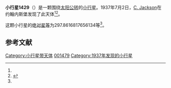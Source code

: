 {{Infobox planet
| bgcolour = #FFFFC0
| name = 1429 Pemba
| symbol = 
| image = 
| caption = 
| discovery = yes
| discovery_ref = 
| discoverer = [[C._Jackson|C. Jackson]]
| discovery_site = [[约翰内斯堡|约翰内斯堡]] 
| discovered = 1937年7月2日
| designations = yes
| mp_name = 
| named_after = 
| alt_names = 1937 NH/ 1949 JK
| mp_category = [[主带小行星|主带小行星]]
| orbit_ref = <ref name="a">[http://ssd.jpl.nasa.gov/sbdb.cgi?sstr=1429 1429 Pemba] {{Wayback|url=http://ssd.jpl.nasa.gov/sbdb.cgi?sstr=1429 |date=20201118145958 }}，小行星數據庫瀏覽器（JPL Small-Body Database Browser）－[[美国国家航空航天局|美国国家航空航天局]]喷气推进实验室</ref>
| epoch = 2456400.5 (2013年4月18日更新)
| aphelion = {{convert|3.411106826792937|AU|km|3|abbr=on|lk=out}}
| perihelion = {{convert|1.694611737210985|AU|km|3|abbr=on}}
| semimajor = {{convert|2.552859282001961|AU|km|3|abbr=on}}
| eccentricity = 0.336190698
| period = 1489.836951 [[日|日]]<br />4.08[[儒略年|儒略年]]
| avg_speed = 
| inclination = 7.749923392401721
| asc_node = 47.72715043798475
| mean_anomaly = 
| arg_peri = 297.8616817656134
| satellites = 
| physical_characteristics = yes
| dimensions = 
| mass = 
| density = 
| surface_grav = 
| escape_velocity = 
| sidereal_day = 
| axial_tilt = 
| pole_ecliptic_lat = 
| pole_ecliptic_lon = 
| albedo = 
| temperatures= 
| temp_name1 = 
| mean_temp_1 = 
| max_temp_1 = 
| temp_name2 = 
| max_temp_2 = 
| spectral_type = 
| abs_magnitude = 297.8616817656134
}}

'''小行星1429'''（{{lang-en|1429 Pemba}}）是一颗围绕[[太阳|太阳]][[公转|公转]]的[[小行星|小行星]]。1937年7月2日，[[C._Jackson|C. Jackson]]在约翰内斯堡发现了此天体<ref name="a" /><ref>{{cite news|title=小行星列表|url=http://cfa-www.harvard.edu/iau/lists/NumberedMPs.txt|accessdate=2013-07-08|newspaper=哈佛大学|archive-date=2008-05-17|archive-url=https://web.archive.org/web/20080517010638/http://cfa-www.harvard.edu/iau/lists/NumberedMPs.txt|dead-url=no}}</ref>。

这颗小行星的[[绝对星等|绝对星等]]为297.8616817656134等<ref name="a" />。

==参考文献==
{{reflist}}
{{Minor Planet Number|[[小行星1428|小行星1428]]|[[小行星1430|小行星1430]]}}

{{小天体}}

[[Category:小行星带天体|Category:小行星带天体]]
[[Category:艾琳達族|001479]]
[[Category:1937年发现的小行星|Category:1937年发现的小行星]]

{{asteroid-stub}}
